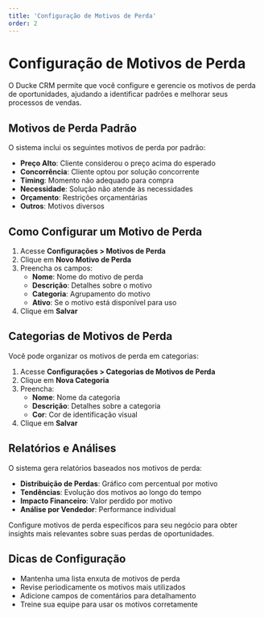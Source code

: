 ```yaml
---
title: 'Configuração de Motivos de Perda'
order: 2
---
```


# Configuração de Motivos de Perda


O Ducke CRM permite que você configure e gerencie os motivos de perda de oportunidades, ajudando a identificar padrões e melhorar seus processos de vendas.

## Motivos de Perda Padrão

O sistema inclui os seguintes motivos de perda por padrão:

- **Preço Alto**: Cliente considerou o preço acima do esperado
- **Concorrência**: Cliente optou por solução concorrente
- **Timing**: Momento não adequado para compra
- **Necessidade**: Solução não atende às necessidades
- **Orçamento**: Restrições orçamentárias
- **Outros**: Motivos diversos

## Como Configurar um Motivo de Perda

1. Acesse **Configurações > Motivos de Perda**
2. Clique em **Novo Motivo de Perda**
3. Preencha os campos:
   - **Nome**: Nome do motivo de perda
   - **Descrição**: Detalhes sobre o motivo
   - **Categoria**: Agrupamento do motivo
   - **Ativo**: Se o motivo está disponível para uso
4. Clique em **Salvar**

## Categorias de Motivos de Perda

Você pode organizar os motivos de perda em categorias:

1. Acesse **Configurações > Categorias de Motivos de Perda**
2. Clique em **Nova Categoria**
3. Preencha:
   - **Nome**: Nome da categoria
   - **Descrição**: Detalhes sobre a categoria
   - **Cor**: Cor de identificação visual
4. Clique em **Salvar**

## Relatórios e Análises

O sistema gera relatórios baseados nos motivos de perda:

- **Distribuição de Perdas**: Gráfico com percentual por motivo
- **Tendências**: Evolução dos motivos ao longo do tempo
- **Impacto Financeiro**: Valor perdido por motivo
- **Análise por Vendedor**: Performance individual

<Callout type="info">
Configure motivos de perda específicos para seu negócio para obter insights mais relevantes sobre suas perdas de oportunidades.
</Callout>

## Dicas de Configuração

- Mantenha uma lista enxuta de motivos de perda
- Revise periodicamente os motivos mais utilizados
- Adicione campos de comentários para detalhamento
- Treine sua equipe para usar os motivos corretamente 